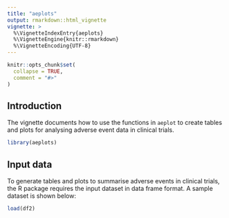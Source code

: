 ```yaml
---
title: "aeplots"
output: rmarkdown::html_vignette
vignette: >
  %\VignetteIndexEntry{aeplots}
  %\VignetteEngine{knitr::rmarkdown}
  %\VignetteEncoding{UTF-8}
---
```


```r
knitr::opts_chunk$set(
  collapse = TRUE,
  comment = "#>"
)
```

## Introduction
The vignette documents how to use the functions in `aeplot` to create tables and plots for analysing adverse event data in clinical trials.
```r
library(aeplots)
```

## Input data
To generate tables and plots to summarise adverse events in clinical trials, the R package requires the input dataset in data frame format. A sample dataset is shown below:
```r
load(df2)
```

